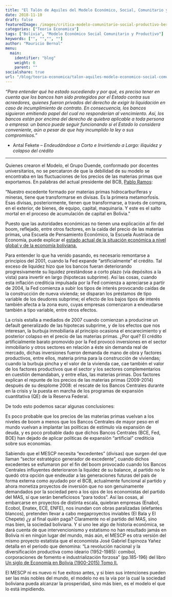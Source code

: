 ```yaml
---
title: "El Talón de Aquiles del Modelo Económico, Social, Comunitario y Productivo (MESCP)"
date: 2018-11-10
draft: false
featuredImage: /images/critica-modelo-comunitario-social-productivo-bernalmauricio.jpg
categories: ["Teoria Economica"]
tags: ["Bolivia", "Modelo Económico Social Comunitario y Productivo"]
keywords: ["", "","", ""]
author: "Mauricio Bernal"
menu:
  main:
    identifier: "blog"
    weight: 0 
    parent: ""
socialshare: true
url: "/blog/teoria-economica/talon-aquiles-modelo-economico-social-comunitario-productivo/"
---
```


*"Para entender qué ha estado sucediendo y por qué, es preciso tener en cuenta que los bancos han sido protegidos por el Estado contra sus acreedores, quienes fueron privados del derecho de exigir la liquidación en caso de incumplimiento de contrato. En consecuencia, los bancos siguieron emitiendo papel del cual no responderían al vencimiento. Así, los bancos están por encima del derecho de quiebra aplicable a toda persona o empresa: un banco puede seguir funcionando si el Estado lo considera conveniente, aún a pesar de que hay incumplido la ley o sus compromisos."* 

- Antal Fekete – *Endeudándose a Corto e Invirtiendo a Largo: iliquidez y colapso del crédito*

---

Quienes crearon el Modelo, el Grupo Duende, conformado por docentes universitarios, no se percataron de que la debilidad de su modelo se encontraba en las fluctuaciones de los precios de las materias primas que exportamos. En palabras del actual presidente del BCB, [Pablo Ramos](https://www.la-epoca.com.bo/2011/09/29/el-comentario-de-un-economista-no-clasico-a-proposito-del-nuevo-modelo-economico-social-comunitario-y-productivo/):

"Nuestro excedente formado por materias primas hidrocarburíferas y mineras, tiene que transformarse en divisas. Es la primera metamorfosis. Esas divisas, posteriormente, tienen que transformarse, a través de compra, en el exterior, de bienes, de equipo, capital, maquinaria. Y este es el salto mortal en el proceso de acumulación de capital en Bolivia."

Puesto que las autoridades económicas no tienen una explicación al fin del boom, reflejado, entre otros factores, en la caída del precio de las materias primas, una Escuela de Pensamiento Económico, la Escuela Austríaca de Economía, puede explicar el [estado actual de la situación económica a nivel global y de la economía boliviana.](https://bernalmauricio.com/blog/an%C3%A1lisis-econ%C3%B3mico/breve-analisis-de-la-economia-boliviana/)  

Para entender lo que ha venido pasando, es necesario remontarse a principios del 2001, cuando la Fed expande “artificialmente” el crédito. Tal exceso de liquidez hizo que los bancos fueran deteriorando progresivamente su liquidez prestándose a corto plazo (vía depósitos a la vista) para invertir en largo (hipotecas subprime). Así las cosas, cuando esta inflación crediticia impulsada por la Fed comienza a apreciarse a partir de 2004, la Fed comienza a subir los tipos de interés provocando caídas de la construcción de nueva vivienda; se disparan los préstamos de tipo variable de los deudores subprime; el efecto de los bajos tipos de interés también afecta a la zona euro, cuyas empresas comenzaron a endeudarse también a tipo variable, entre otros efectos.

La crisis estalla a mediados de 2007 cuando comienzan a producirse un default generalizado de las hipotecas subprime, y de los efectos que nos interesan, la burbuja inmobiliaria al principio ocasiona el encarecimiento y el posterior colapso en el precio de las materias primas. ¿Por qué? El crédito artificialmente barato promovido por la Fed provocó inversiones en el sector inmobiliario y otros sectores en relación a éste sin demanda real de mercado, dichas inversiones fueron demanda de mano de obra y factores productivos, entre ellos, materia prima para la construcción de viviendas; cuando la burbuja pincha y el valor de la vivienda cae, cae también el valor de los factores productivos que el sector y los sectores complementarios en cuestión demandaban, y entre ellas, las materias primas. Dos factores explican el repunte de los precios de las materias primas (2009-2014) después de su desplome 2008: el rescate de los Bancos Centrales durante en la crisis y la puesta en marcha de los programas de expansión cuantitativa (QE) de la Reserva Federal.

De todo esto podemos sacar algunas conclusiones:

Es poco probable que los precios de las materias primas vuelvan a los niveles de boom a menos que los Bancos Centrales de mayor peso en el mundo vuelvan a implantar las políticas de estímulo vía expansión de deuda, y es poco probable dado que dichos Bancos Centrales (BCE, Fed, BOE) han dejado de aplicar políticas de expansión “artificial” crediticia sobre sus economías.

Sabiendo que el MESCP necesita “excedentes” (divisas) que surgen del que llaman “sector estratégico generador de excedente”, cuando dichos excedentes se esfumaron por el fin del boom provocado cuando los Bancos Centrales influyentes deterioraron la liquidez de su balance, al partido no le quedó otra opción que endeudar a las generaciones futuras del país de forma externa como ayudado por el BCB, actualmente funcional al partido y ahora monetiza proyectos de inversión que no son genuinamente demandados por la sociedad pero a los ojos de los economistas del partido del MAS, sí que serán beneficiosos “para todos”. Así las cosas, al embarcarse en proyectos de distinta escala, quiebran empresas (Enabol, Ecobol, Enatex, ECE, ENFE), nos inundan con obras paralizadas (elefantes blancos), pretenden llevar a cabo megaproyectos inviables (El Bala y El Chepete) ¿y al final quién paga? Claramente no el partido del MAS, sino mas bien, la sociedad boliviana. Y si uno lee algo de historia económica, se dará cuenta de que intervencionismo y estatismo no han resultado jamás en Bolivia ni en ningún lugar del mundo, más aún, el MESCP es otra versión del mismo proyecto estatista que el economista José Gabriel Espinoza Yañez detalla en el periodo que denomina: “La revolución nacional y la diversificación productiva como ideario (1952-1985): comibol, corporaciones de fomento e industrialización forzosa” (pp.185-196) del libro [Un siglo de Economía en Bolivia (1900-2015) Tomo II.](https://www.kas.de/es/veranstaltungsberichte/detail/-/content/un-siglo-de-economia-en-bolivia-1900-2015-tomo-ii) 

El MESCP ni es nuevo ni fue exitoso antes, y si bien sus intenciones pueden ser las más nobles del mundo, el modelo no es la vía por la cual la sociedad boliviana pueda alcanzar la prosperidad, sino más bien, es el modelo el que lo está impidiendo.